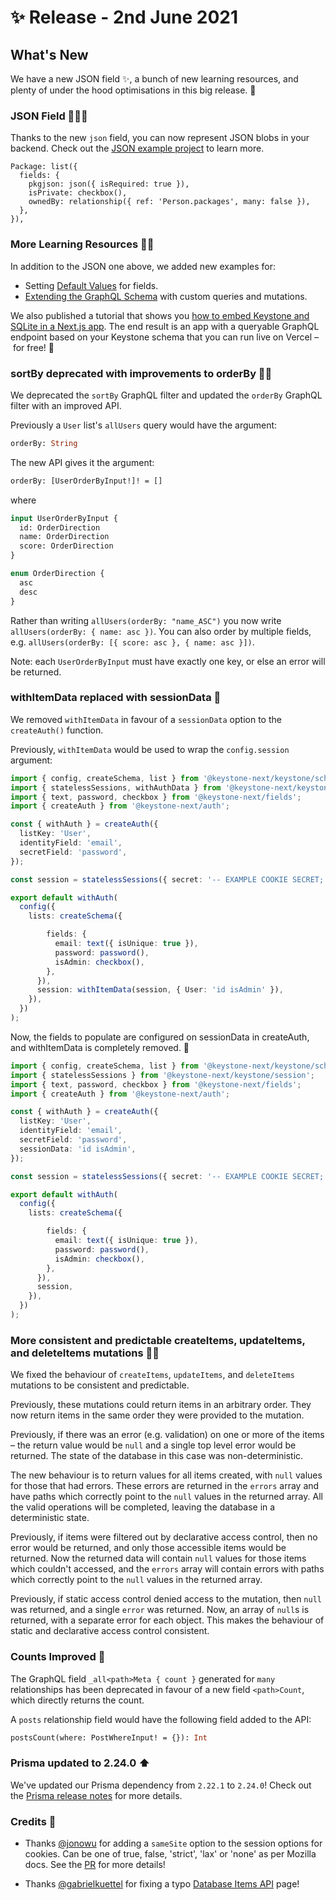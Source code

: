 
# ✨ Release - 2nd June 2021

## What's New

We have a new JSON field ✨, a bunch of new learning resources, and plenty of under the hood optimisations in this big release. 💪

### JSON Field 👩🏻‍💻

Thanks to the new `json` field, you can now represent JSON blobs in your backend. Check out the [JSON example project](https://github.com/keystonejs/keystone/tree/master/examples/json) to learn more.

```
Package: list({
  fields: {
    pkgjson: json({ isRequired: true }),
    isPrivate: checkbox(),
    ownedBy: relationship({ ref: 'Person.packages', many: false }),
  },
}),
```

### More Learning Resources 🧑‍🏫

In addition to the JSON one above, we added new examples for:

- Setting [Default Values](https://github.com/keystonejs/keystone/tree/master/examples/default-values) for fields.
- [Extending the GraphQL Schema](https://github.com/keystonejs/keystone/tree/master/examples/extend-graphql-schema) with custom queries and mutations.

We also published a tutorial that shows you [how to embed Keystone and SQLite in a Next.js app](https://next.keystonejs.com/tutorials/embedded-mode-with-sqlite-nextjs). The end result is an app with a queryable GraphQL endpoint based on your Keystone schema that you can run live on Vercel – for free! 🚀

### sortBy deprecated with improvements to orderBy 🤹‍♂️

We deprecated the `sortBy` GraphQL filter and updated the `orderBy` GraphQL filter with an improved API.

Previously a `User` list's `allUsers` query would have the argument:

```graphql
orderBy: String
```

The new API gives it the argument:

```graphql
orderBy: [UserOrderByInput!]! = []
```

where

```graphql
input UserOrderByInput {
  id: OrderDirection
  name: OrderDirection
  score: OrderDirection
}

enum OrderDirection {
  asc
  desc
}
```

Rather than writing `allUsers(orderBy: "name_ASC")` you now write `allUsers(orderBy: { name: asc })`. You can also order by multiple fields, e.g. `allUsers(orderBy: [{ score: asc }, { name: asc }])`.

Note: each `UserOrderByInput` must have exactly one key, or else an error will be returned.

### withItemData replaced with sessionData 🔧

We removed `withItemData` in favour of a `sessionData` option to the `createAuth()` function.

Previously, `withItemData` would be used to wrap the `config.session` argument:

```typescript
import { config, createSchema, list } from '@keystone-next/keystone/schema';
import { statelessSessions, withAuthData } from '@keystone-next/keystone/session';
import { text, password, checkbox } from '@keystone-next/fields';
import { createAuth } from '@keystone-next/auth';

const { withAuth } = createAuth({
  listKey: 'User',
  identityField: 'email',
  secretField: 'password',
});

const session = statelessSessions({ secret: '-- EXAMPLE COOKIE SECRET; CHANGE ME --' });

export default withAuth(
  config({
    lists: createSchema({

        fields: {
          email: text({ isUnique: true }),
          password: password(),
          isAdmin: checkbox(),
        },
      }),
      session: withItemData(session, { User: 'id isAdmin' }),
    }),
  })
);
```

Now, the fields to populate are configured on sessionData in createAuth, and withItemData is completely removed. 🧹

```typescript
import { config, createSchema, list } from '@keystone-next/keystone/schema';
import { statelessSessions } from '@keystone-next/keystone/session';
import { text, password, checkbox } from '@keystone-next/fields';
import { createAuth } from '@keystone-next/auth';

const { withAuth } = createAuth({
  listKey: 'User',
  identityField: 'email',
  secretField: 'password',
  sessionData: 'id isAdmin',
});

const session = statelessSessions({ secret: '-- EXAMPLE COOKIE SECRET; CHANGE ME --' });

export default withAuth(
  config({
    lists: createSchema({

        fields: {
          email: text({ isUnique: true }),
          password: password(),
          isAdmin: checkbox(),
        },
      }),
      session,
    }),
  })
);
```

### More consistent and predictable createItems, updateItems, and deleteItems mutations 🧘‍♀️

We fixed the behaviour of `createItems`, `updateItems`, and `deleteItems` mutations to be consistent and predictable.

Previously, these mutations could return items in an arbitrary order. They now return items in the same order they were provided to the mutation.

Previously, if there was an error (e.g. validation) on one or more of the items – the return value would be `null` and a single top level error would be returned. The state of the database in this case was non-deterministic.

The new behaviour is to return values for all items created, with `null` values for those that had errors. These errors are returned in the `errors` array and have paths which correctly point to the `null` values in the returned array. All the valid operations will be completed, leaving the database in a deterministic state.

Previously, if items were filtered out by declarative access control, then no error would be returned, and only those accessible items would be returned. Now the returned data will contain `null` values for those items which couldn't accessed, and the `errors` array will contain errors with paths which correctly point to the `null` values in the returned array.

Previously, if static access control denied access to the mutation, then `null` was returned, and a single `error` was returned. Now, an array of `null`s is returned, with a separate error for each object. This makes the behaviour of static and declarative access control consistent.

### Counts Improved 🔢

The GraphQL field `_all<path>Meta { count }` generated for `many` relationships has been deprecated in favour of a new field `<path>Count`, which directly returns the count.

A `posts` relationship field would have the following field added to the API:

```graphql
postsCount(where: PostWhereInput! = {}): Int
```

### Prisma updated to 2.24.0 ⬆️

We've updated our Prisma dependency from `2.22.1` to `2.24.0`! Check out the [Prisma release notes](https://github.com/prisma/prisma/releases) for more details.

### Credits 🎉

- Thanks [@jonowu](https://github.com/jonowu) for adding a `sameSite` option to the session options for cookies. Can be one of true, false, 'strict', 'lax' or 'none' as per Mozilla docs. See the [PR](https://github.com/keystonejs/keystone/pull/5774) for more details!

- Thanks [@gabrielkuettel](https://github.com/gabrielkuettel) for fixing a typo [Database Items API](https://next.keystonejs.com/apis/db-items) page!


